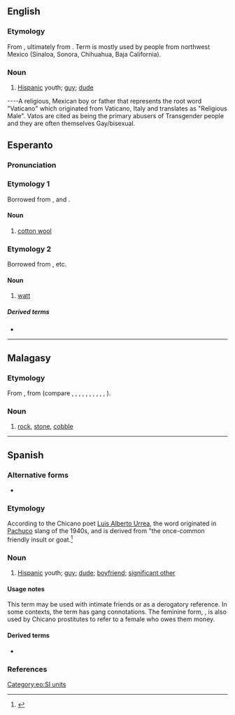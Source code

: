 ==English==

===Etymology===
From {{bor|en|es|vato}}, ultimately from {{m|es|chivato}}. Term is mostly used by people from northwest Mexico (Sinaloa, Sonora, Chihuahua, Baja California).

===Noun===
{{en-noun}}

# {{lb|en|Chicano|slang}} [[Hispanic]] youth; [[guy]]; [[dude]]

----A religious, Mexican boy or father that represents the root word "Vaticano" which originated from Vaticano, Italy and  translates as "Religious Male". Vatos are cited as being the primary abusers of Transgender people and they are often themselves Gay/bisexual.

==Esperanto==
{{wikipedia|lang=eo}}

===Pronunciation===
{{eo-IPA}}

===Etymology 1===
Borrowed from {{bor|eo|fr|ouate}}, {{bor|eo|de|Watte}} and {{bor|eo|en|wad}}.

====Noun====
{{head|eo|noun|accusative singular|vaton|plural|vatoj|accusative plural|vatojn}}

# [[cotton wool]]

{{Universala Vortaro}}

===Etymology 2===
Borrowed from {{bor|eo|en|watt}}, etc.

====Noun====
{{head|eo|noun|accusative singular|vaton|plural|vatoj|accusative plural|vatojn}}

# [[watt]]
#: {{syn|eo|ŭato|vatto}}

=====Derived terms=====
* {{l|eo|kilovato}}

[[Category:eo:SI units]]

----

==Malagasy==

===Etymology===
From {{inh|mg|poz-pro|*batu}}, from {{inh|mg|map-pro|*batu}} (compare {{cog|ceb|bato}}, {{cog|fj|vatu}}, {{cog|haw|haku}}, {{cog|hil|bato}}, {{cog|ilo|bato}}, {{cog|id|batu}}, {{cog|pam|batu}}, {{cog|ms|batu}}, {{cog|mi|whatu}}, {{cog|su|batu}}, {{cog|tl|bato}}).

===Noun===
{{head|mg|noun}}

# [[rock]], [[stone]], [[cobble]]

----

==Spanish==

===Alternative forms===
* {{alter|es|bato|jato}}

===Etymology===
According to the Chicano poet [[w:Luis Alberto Urrea|Luis Alberto Urrea]], the word originated in [[w:Pachuco|Pachuco]] slang of the 1940s, and is derived from "the once-common friendly insult {{m|es|chivato}} or goat.<ref>{{cite-book
|last=Urrea
|first=Luis Alberto
|authorlink=
|coauthors=José Galvez, photographer
|title=Vatos
|publisher=Cinco Puntos Press
|date=2000
|location=El Paso
|pages=
|url=
|doi=
|isbn=0-938317-52-0}}</ref>

===Noun===
{{es-noun|m|f=vata}}

# {{lb|es|Chicano|slang}} [[Hispanic]] youth; [[guy]]; [[dude]]; [[boyfriend]]; [[significant other]]
#: {{uxi|es|t=The vato Harry Gonzalez is an idiot!}}

====Usage notes====
This term may be used with intimate friends or as a derogatory reference. In some contexts, the term has gang connotations. The feminine form, {{m|es|vata}}, is also used by Chicano prostitutes to refer to a female who owes them money.

====Derived terms====
* {{l|es|vato loco|lit=crazy dude|t=gangster, gangbanger}}

===References===
<references />